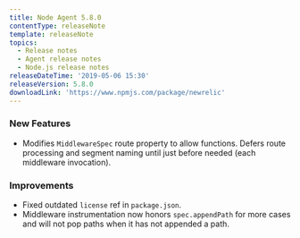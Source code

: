 ```yaml
---
title: Node Agent 5.8.0
contentType: releaseNote
template: releaseNote
topics:
  - Release notes
  - Agent release notes
  - Node.js release notes
releaseDateTime: '2019-05-06 15:30'
releaseVersion: 5.8.0
downloadLink: 'https://www.npmjs.com/package/newrelic'
---
```


### New Features

* Modifies `MiddlewareSpec` route property to allow functions. Defers route processing and segment naming until just before needed (each middleware invocation).

### Improvements

* Fixed outdated `license` ref in `package.json`.
* Middleware instrumentation now honors `spec.appendPath` for more cases and will not pop paths when it has not appended a path.
